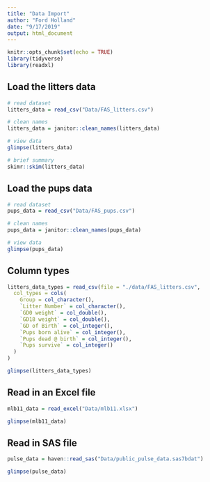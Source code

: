 ```yaml
---
title: "Data Import"
author: "Ford Holland"
date: "9/17/2019"
output: html_document
---
```


```r
knitr::opts_chunk$set(echo = TRUE)
library(tidyverse)
library(readxl)
```

## Load the litters data

```r
# read dataset
litters_data = read_csv("Data/FAS_litters.csv")

# clean names
litters_data = janitor::clean_names(litters_data)

# view data
glimpse(litters_data)

# brief summary
skimr::skim(litters_data)

```


## Load the pups data

```r
# read dataset
pups_data = read_csv("Data/FAS_pups.csv")

# clean names
pups_data = janitor::clean_names(pups_data)

# view data
glimpse(pups_data)

```

## Column types

```r
litters_data_types = read_csv(file = "./data/FAS_litters.csv",
  col_types = cols(
    Group = col_character(),
    `Litter Number` = col_character(),
    `GD0 weight` = col_double(),
    `GD18 weight` = col_double(),
    `GD of Birth` = col_integer(),
    `Pups born alive` = col_integer(),
    `Pups dead @ birth` = col_integer(),
    `Pups survive` = col_integer()
  )
)

glimpse(litters_data_types)
```


## Read in an Excel file

```r
mlb11_data = read_excel("Data/mlb11.xlsx")

glimpse(mlb11_data)
```


## Read in SAS file

```r
pulse_data = haven::read_sas("Data/public_pulse_data.sas7bdat")

glimpse(pulse_data)
```



